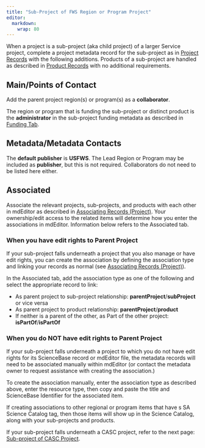 ```yaml
---
title: "Sub-Project of FWS Region or Program Project"
editor: 
  markdown: 
    wrap: 80
---
```


When a project is a sub-project (aka child project) of a larger Service project,
complete a project metadata record for the sub-project as in
[Project Records](../project_records/project_records_overview.qmd) 
with the following additions. Products of a sub-project are handled as 
described in [Product Records](../product_records/product_records_overview.qmd) 
with no additional requirements.

## Main/Points of Contact

Add the parent project region(s) or program(s) as a **collaborator**.

:::{.callout-info}
The region or program that is funding the sub-project or distinct product is 
the **administrator** in the sub-project funding metadata as described in 
[Funding Tab](../project_records/funding_tab_project.qmd). 
:::

## Metadata/Metadata Contacts

The **default publisher** is **USFWS**. The Lead Region or Program may be 
included as **publisher**, but this is not required. Collaborators do not 
need to be listed here either.

## Associated

Associate the relevant projects, sub-projects, and products with each other in
mdEditor as described in 
[Associating Records (Project)](../project_records/associated_tab_project.qmd). 
Your ownership/edit access to the related items will determine how you enter the
associations in mdEditor. Information below refers to the Associated tab.

### When you have edit rights to Parent Project

If your sub-project falls underneath a project that you also manage or have edit
rights, you can create the association by defining the association type and
linking your records as normal (see 
[Associating Records (Project)](../project_records/associated_tab_project.qmd)).

In the Associated tab, add the association type as one of the following and
select the appropriate record to link:

-   As parent project to sub-project relationship: **parentProject**/**subProject**
    or vice versa
-   As parent project to product relationship: **parentProject**/**product**
-   If neither is a parent of the other, as Part of the other project:
    **isPartOf**/**isPartOf**

### When you do NOT have edit rights to Parent Project

If your sub-project falls underneath a project to which you do not have edit
rights for its ScienceBase record or mdEditor file, the metadata records will
need to be associated manually within mdEditor (or contact the metadata owner to
request assistance with creating the association.)

To create the association manually, enter the association type as described
above, enter the resource type, then copy and paste the title and ScienceBase
Identifier for the associated item.

If creating associations to other regional or program items that have s SA
Science Catalog tag, then those items will show up in the Science Catalog, along
with your sub-projects and products.

:::{.callout-info} 
If your sub-project falls underneath a CASC project, refer to the next page: 
[Sub-project of CASC Project](subproject_of_casc_project.qmd). 
:::

